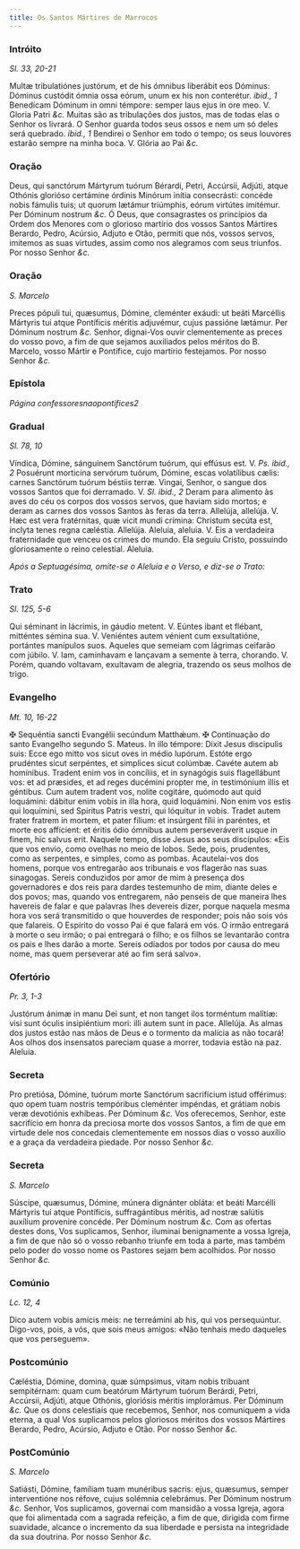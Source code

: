 ```yaml
---
title: Os Santos Mártires de Marrocos
---
```


### Intróito 

_Sl. 33, 20-21_

<div class="grid grid-cols-2 gap-5">
  <span class="text-justify">
    Multæ tribulatiónes justórum, et de his ómnibus liberábit eos Dóminus:
    Dóminus custódit ómnia ossa eórum, unum ex his non conterétur.
    <em>ibid., 1</em> Benedícam Dóminum in omni témpore: semper laus ejus in ore
    meo. V. Gloria Patri <em>&c.</em>
  </span>
  <span class="text-justify">
    Muitas são as tribulações dos justos, mas de todas elas o Senhor os livrará.
    O Senhor guarda todos seus ossos e nem um só deles será quebrado.
    <em>ibid., 1</em> Bendirei o Senhor em todo o tempo; os seus louvores estarão
    sempre na minha boca. V. Glória ao Pai <em>&c.</em>
  </span>
</div>

### Oração

<div class="grid grid-cols-2 gap-5">
  <span class="text-justify">
    Deus, qui sanctórum Mártyrum tuórum Bérardi, Petri, Accúrsii, Adjúti, atque
    Othónis glorióso certámine órdinis Minórum inítia consecrásti: concéde nobis
    fámulis tuis; ut quorum lætámur triúmphis, eórum virtútes imitémur. Per
    Dóminum nostrum <em>&c.</em>
  </span>
  <span class="text-justify">
    Ó Deus, que consagrastes os princípios da Ordem dos Menores com o glorioso
    martírio dos vossos Santos Mártires Berardo, Pedro, Acúrsio, Adjuto e Otão,
    permiti que nós, vossos servos, imitemos as suas virtudes, assim como nos
    alegramos com seus triunfos. Por nosso Senhor <em>&c.</em>
  </span>
</div>

### Oração 

_S. Marcelo_

<div class="grid grid-cols-2 gap-5">
  <span class="text-justify">
    Preces pópuli tui, quæsumus, Dómine, cleménter exáudi: ut beáti Marcéllis
    Mártyris tui atque Pontíficis méritis adjuvémur, cujus passióne lætámur. Per
    Dóminum nostrum <em>&c.</em>
  </span>
  <span class="text-justify">
    Senhor, dignai-Vos ouvir clementemente as preces do vosso povo, a fim de que
    sejamos auxiliados pelos méritos do B. Marcelo, vosso Mártir e Pontífice,
    cujo martírio festejamos. Por nosso Senhor <em>&c.</em>
  </span>
</div>

### Epístola 

_Página confessoresnaopontifices2_

### Gradual 

_Sl. 78, 10_

<div class="grid grid-cols-2 gap-5">
  <span class="text-justify">
    Víndica, Dómine, sánguinem Sanctórum tuórum, qui effúsus est. V.
    <em>Ps. ibid., 2</em> Posuérunt morticína servórum tuórum, Dómine, escas volatílibus
    cælis: carnes Sanctórum tuórum béstiis terræ.
  </span>
  <span class="text-justify">
    Vingai, Senhor, o sangue dos vossos Santos que foi derramado. V.
    <em>Sl. ibid., 2</em> Deram para alimento às aves do céu os corpos dos vossos
    servos, que haviam sido mortos; e deram as carnes dos vossos Santos às feras
    da terra.
  </span>
  <span class="text-justify">
    Allelúja, allelúja. V. Hæc est vera fratérnitas, quæ vicit mundi crímina:
    Christum secúta est, ínclyta tenes regna cæléstia. Allelúja.
  </span>
  <span class="text-justify">
    Aleluia, aleluia. V. Eis a verdadeira fraternidade que venceu os crimes do
    mundo. Ela seguiu Cristo, possuindo gloriosamente o reino celestial.
    Aleluia.
  </span>
</div>

<em>Após a Septuagésima, omite-se o Aleluia e o Verso, e diz-se o Trato:</em>

### Trato 

_Sl. 125, 5-6_

<div class="grid grid-cols-2 gap-5">
  <span class="text-justify">
    Qui séminant in lácrimis, in gáudio metent. V. Eúntes ibant et flébant,
    mitténtes sémina sua. V. Veniéntes autem vénient cum exsultatióne, portántes
    manípulos suos.
  </span>
  <span class="text-justify">
    Aqueles que semeiam com lágrimas ceifarão com júbilo. V. Iam, caminhavam e
    lançavam a semente à terra, chorando. V. Porém, quando voltavam, exultavam
    de alegria, trazendo os seus molhos de trigo.
  </span>
</div>

### Evangelho 

_Mt. 10, 16-22_

<div class="grid grid-cols-2 gap-5">
  <span class="text-justify">
    <span class="text-red-500">&#10016;</span> Sequéntia sancti Evangélii
    secúndum Matthǽum.
  </span>
  <span class="text-justify">
    <span class="text-red-500">&#10016;</span> Continuação do santo Evangelho
    segundo S. Mateus.
  </span>
  <span class="text-justify">
    In illo témpore: Dixit Jesus discipulis suis: Ecce ego mitto vos sicut oves
    in médio lupórum. Estóte ergo prudéntes sicut serpéntes, et simplices sicut
    colúmbæ. Cavéte autem ab homínibus. Tradent enim vos in concíliis, et in
    synagógis suis flagellábunt vos: et ad præsides, et ad reges ducémini
    propter me, in testimónium illis et géntibus. Cum autem tradent vos, nolite
    cogitáre, quómodo aut quid loquámini: dábitur enim vobis in illa hora, quid
    loquámini. Non enim vos estis qui loquímini, sed Spiritus Patris vestri, qui
    lóquitur in vobis. Tradet autem frater fratrem in mortem, et pater fílium:
    et insúrgent fílii in paréntes, et morte eos affícient: et éritis ódio
    ómnibus autem perseveráverit usque in finem, hic salvus erit.
  </span>
  <span class="text-justify">
    Naquele tempo, disse Jesus aos seus discípulos: «Eis que vos envio, como
    ovelhas no meio de lobos. Sede, pois, prudentes, como as serpentes, e
    simples, como as pombas. Acautelai-vos dos homens, porque vos entregarão aos
    tribunais e vos flagerão nas suas sinagogas. Sereis conduzidos por amor de
    mim à presença dos governadores e dos reis para dardes testemunho de mim,
    diante deles e dos povos; mas, quando vos entregarem, não penseis de que
    maneira lhes havereis de falar e que palavras lhes devereis dizer, porque
    naquela mesma hora vos será transmitido o que houverdes de responder; pois
    não sois vós que falareis. O Espírito do vosso Pai é que falará em vós. O
    irmão entregará à morte o seu irmão; o pai entregará o filho; e os filhos se
    levantarão contra os pais e lhes darão a morte. Sereis odiados por todos por
    causa do meu nome, mas quem perseverar até ao fim será salvo».
  </span>
</div>

### Ofertório 

_Pr. 3, 1-3_

<div class="grid grid-cols-2 gap-5">
  <span class="text-justify">
    Justórum ánimæ in manu Dei sunt, et non tanget ilos torméntum malítiæ: visi
    sunt óculis insipiéntium mori: illi autem sunt in pace. Allelúja.
  </span>
  <span class="text-justify">
    As almas dos justos estão nas mãos de Deus e o tormento da malícia as não
    tocará! Aos olhos dos insensatos pareciam quase a morrer, todavia estão na
    paz. Aleluia.
  </span>
</div>

### Secreta

<div class="grid grid-cols-2 gap-5">
  <span class="text-justify">
    Pro pretiósa, Dómine, tuórum morte Sanctórum sacrifícium istud offérimus:
    quo opem tuam nostris tempóribus cleménter impéndas, et grátiam nobis veræ
    devotiónis exhíbeas. Per Dóminum <em>&c.</em>
  </span>
  <span class="text-justify">
    Vos oferecemos, Senhor, este sacrifício em honra da preciosa morte dos
    vossos Santos, a fim de que em virtude dele nos concedais clementemente em
    nossos dias o vosso auxílio e a graça da verdadeira piedade. Por nosso
    Senhor <em>&c.</em>
  </span>
</div>

### Secreta 

_S. Marcelo_

<div class="grid grid-cols-2 gap-5">
  <span class="text-justify">
    Súscipe, quæsumus, Dómine, múnera dignánter obláta: et beáti Marcélli
    Mártyris tui atque Pontíficis, suffragántibus méritis, ad nostræ salútis
    auxílium provenire concéde. Per Dóminum nostrum <em>&c.</em>
  </span>
  <span class="text-justify">
    Com as ofertas destes dons, Vos suplicamos, Senhor, iluminai benignamente a
    vossa Igreja, a fim de que não só o vosso rebanho triunfe em toda a parte,
    mas também pelo poder do vosso nome os Pastores sejam bem acolhidos. Por
    nosso Senhor <em>&c.</em>
  </span>
</div>

### Comúnio 

_Lc. 12, 4_

<div class="grid grid-cols-2 gap-5">
  <span class="text-justify">
    Dico autem vobis amícis meis: ne terreámini ab his, qui vos persequúntur.
  </span>
  <span class="text-justify">
    Digo-vos, pois, a vós, que sois meus amigos: «Não tenhais medo daqueles que
    vos perseguem».
  </span>
</div>

### Postcomúnio

<div class="grid grid-cols-2 gap-5">
  <span class="text-justify">
    Cæléstia, Dómine, domina, quæ súmpsimus, vitam nobis tríbuant sempitérnam:
    quam cum beatórum Mártyrum tuórum Berárdi, Petri, Accúrsii, Adjúti, atque
    Othónis, gloriósis méritis implorámus. Per Dóminum <em>&c.</em>
  </span>
  <span class="text-justify">
    Que os dons celestiais que recebemos, Senhor, nos comuniquem a vida eterna,
    a qual Vos suplicamos pelos gloriosos méritos dos vossos Mártires Berardo,
    Pedro, Acúrsio, Adjuto e Otão. Por nosso Senhor <em>&c.</em>
  </span>
</div>

### PostComúnio 

_S. Marcelo_

<div class="grid grid-cols-2 gap-5">
  <span class="text-justify">
    Satiásti, Dómine, famíliam tuam munéribus sacris: ejus, quæsumus, semper
    interventióne nos réfove, cujus solémnia celebrámus. Per Dóminum nostrum
    <em>&c.</em>
  </span>
  <span class="text-justify">
    Senhor, Vos suplicamos, governai com mansidão a vossa Igreja, agora que foi
    alimentada com a sagrada refeição, a fim de que, dirigida com firme
    suavidade, alcance o incremento da sua liberdade e persista na integridade
    da sua doutrina. Por nosso Senhor <em>&c.</em>
  </span>
</div>
